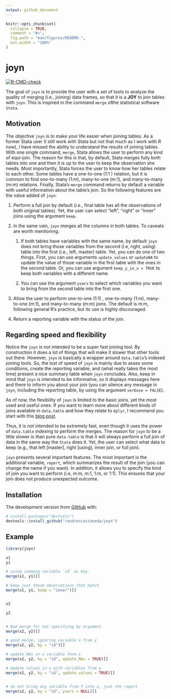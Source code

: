 ```yaml
---
output: github_document
---
```


```r
knitr::opts_chunk$set(
  collapse = TRUE,
  comment = "#>",
  fig.path = "man/figures/README-",
  out.width = "100%"
)
```

# joyn

<!-- [![Codecov test coverage](https://codecov.io/gh/randrescastaneda/joyn/branch/master/graph/badge.svg)](https://codecov.io/gh/randrescastaneda/joyn?branch=master) -->
<!-- badges: start -->


[![R-CMD-check](https://github.com/randrescastaneda/joyn/workflows/R-CMD-check/badge.svg)](https://github.com/randrescastaneda/joyn/actions)
<!-- badges: end -->


The goal of `joyn` is to provide the user with a set of tools to analyze the quality
of merging (i.e., joining) data frames, so that it is a **JOY** to join tables with
`joyn`. This is inspired in the command `merge` ofthe statistical software `Stata`. 


## Motivation

The objective `joyn` is to make your life easier when joining tables. As a
former Stata user (I still work with Stata but not that much as I work with R
now), I have missed the ability to understand the results of joining tables.
With one single command, `merge`, Stata allows the user to perform any kind of
equi-join. The reason for this is that, by default, Stata merges fully both
tables into one and then it is up to the user to keep the observation she needs.
Most importantly, Stata forces the user to know how her tables relate to each
other. Some tables have a one-to-one (1:1 ) relation, but it is common to find
one-to-many (1:m), many-to-one (m:1), and many-to-many (m:m) relations. Finally,
Stata's `merge` command returns by default a variable with useful information
about the table's join. So the following features are the value added of `joyn`:

1.  Perform a full join by default (i.e., final table has all the observations
    of both original tables). Yet, the user can select "left", "right" or
    "inner" joins using the argument `keep`.

2.  In the same vain, `joyn` merges all the columns in both tables. To caveats
    are worth mentioning.

    1.  If both tables have variables with the same name, by default `joyn` does
        not bring those variables from the second (i.e, right, using) table into
        the first (i.e., left, master) table. Yet, you can do one of two things.
        First, you can use arguments `update_values` or `updateNA` to update the
        value of those variable in the first table with the ones in the second
        table. Or, you can use argument `keep_y_in_x = TRUE` to keep both
        variables with a different name.

    2.  You can use the argument `yvars` to select which variables you want to
        bring from the second table into the first one.

3.  Allow the user to perform one-to-one (1:1) , one-to-many (1:m), many-to-one
    (m:1), and many-to-many (m:m) joins. The default is m:m, following general
    R's practice, but its use is highly discouraged.

4.  Return a reporting variable with the status of the join.

## Regarding speed and flexibility

Notice the `joyn` is not intended to be a super fast joining tool. By
construction it does a lot of things that will make it slower that other tools
out there. However, `joyn` is basically a wrapper around `data.table`'s indexed
joining tools. So, the lost of speed of `joyn` is mainly due to asses some
conditions, create the reporting variable, and (what really takes the most time)
present a nice summary table when `joyn` concludes. Also, keep in mind that
`joyn` is intended to be informative, so it displays messages here and there to
inform you about your join (you can silence any message in `joyn`, including the
reporting table, by using the argument `verbose = FALSE`).

As of now, the flexibility of `joyn` is limited to the basic joins, yet the most
used and useful ones. If you want to learn more about different kinds of joins
available in `data.table` and how they relate to `dplyr`, I recommend you start
with this [blog
post](https://atrebas.github.io/post/2019-03-03-datatable-dplyr/#joinbind-data-sets).


Thus, it is not intended to be extremely fast, 
even though it uses the power of `data.table` indexing to perform the merges. The
reason for `joyn` to be a little slower is than pure `data.table` is that it will 
always perform a full join of data in the same way the `Stata` does it. Yet, the 
user can select what data to keep (e.g., that left [master], right [using], 
inner join, or full join). 

`joyn` presents several important features. The most important is the additional
variable, `report`, which summarizes the result of the join (you can change the 
name if you want). In addition, it allows you to specify the kind of join you 
want to perform (i.e, m:m, m:1, 1:m, or 1:1). This ensures that your join does 
not produce unexpected outcome.

## Installation

<!-- You can install the released version of joyn from [CRAN](https://CRAN.R-project.org) with: -->

<!-- ``` r -->
<!-- install.packages("joyn") -->
<!-- ``` -->

The development version from [GitHub](https://github.com/) with:

``` r
# install.packages("devtools")
devtools::install_github("randrescastaneda/joyn")
```
## Example

```r
library(joyn)

x1
y1

# using commong variable `id` as key.
merge(x1, y1)[]

# keep just those observations that match
merge(x1, y1, keep = "inner")[]


x2 

y2


# Bad merge for not specifying by argument
merge(x2, y2)[]

# good merge, ignoring variable x from y
merge(x2, y2, by = "id")[]

# update NAs in x variable form x
merge(x2, y2, by = "id", update_NAs = TRUE)[]

# Update values in x with variables from y
merge(x2, y2, by = "id", update_values = TRUE)[]


# do not bring any variable from Y into x, just the report
merge(x2, y2, by = "id", yvars = NULL)[]

```

